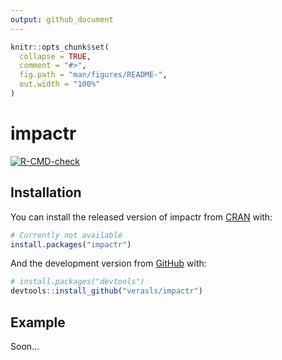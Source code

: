 ```yaml
---
output: github_document
---
```


<!-- README.md is generated from README.Rmd. Please edit that file -->

```r
knitr::opts_chunk$set(
  collapse = TRUE,
  comment = "#>",
  fig.path = "man/figures/README-",
  out.width = "100%"
)
```

# impactr

<!-- badges: start -->
[![R-CMD-check](https://github.com/verasls/impactr/workflows/R-CMD-check/badge.svg)](https://github.com/verasls/impactr/actions)
<!-- badges: end -->

## Installation

You can install the released version of impactr from [CRAN](https://CRAN.R-project.org) with:

``` r
# Currently not available
install.packages("impactr")
```
And the development version from [GitHub](https://github.com/) with:

``` r
# install.packages("devtools")
devtools::install_github("verasls/impactr")
```

## Example

Soon...
